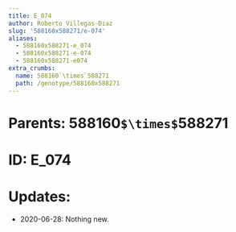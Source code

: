 ```yaml
---
title: E_074
author: Roberto Villegas-Diaz
slug: '588160x588271/e-074'
aliases:
  - 588160x588271-e_074
  - 588160x588271-e-074
  - 588160x588271-e074
extra_crumbs:
  name: 588160`\times`588271
  path: /genotype/588160x588271
---
```


# **Parents**: 588160`$\times$`588271
# **ID**: E_074
# **Updates**: 
 - 2020-06-28: Nothing new.

